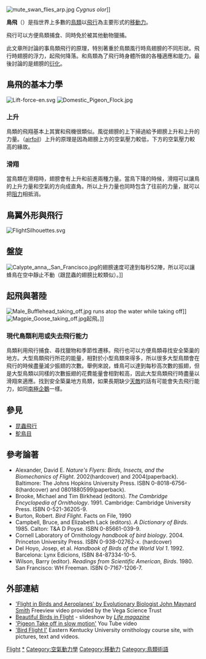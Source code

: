 {{copyedit|time=2013-02-26T20:50:10+00:00}}
{{expand|time=2013-02-26T20:50:10+00:00}}
[[File:mute_swan_flies_arp.jpg|thumb]] ''Cygnus olor'']]

'''鳥飛'''（{{lang-en|'''bird flight'''}}）是指世界上多數的[[鳥類|鳥類]]以[[飛行|飛行]]為主要形式的[[動物移動力|移動力]]。

飛行可以方便鳥類捕食、同時免於被其他動物獵捕。

此文章所討論的事鳥類飛行的原理，特別著重於鳥類風行時鳥翅膀的不同形狀。飛行時翅膀的浮力，起飛何降落。和鳥類為了飛行時身體所做的各種適應和能力。最後討論的是翅膀的[[衍化|衍化]]。

== 鳥飛的基本力學 ==
[[File:Lift-force-en.svg|thumb]]
[[File:Domestic_Pigeon_Flock.jpg|thumb]]
=== 上升 ===
鳥類的飛翔基本上其實和飛機很類似。風從翅膀的上下掃過給予翅膀上升和上升的力量。（[[airfoil|airfoil]]）上升的原理是因為翅膀上方的空氣壓力較低，下方的空氣壓力較高的緣故。

=== 滑翔 ===
當鳥類在滑翔時，翅膀會有上升和前進兩種力量。當鳥下降的時候，滑翔可以讓鳥的上升力量和空氣的方向成直角。所以上升力量也同時包含了往前的力量，就可以把[[阻力|阻力]]相抵消。
{{clear}}

== 鳥翼外形與飛行 ==
[[Image:FlightSilhouettes.svg|thumb]]
{{clear}}

== 盤旋 ==
[[File:Calypte_anna,_San_Francisco.jpg|thumb]]的翅膀速度可達到每秒52陣，所以可以讓蜂鳥在空中靜止不動（跟昆蟲的翅膀比較類似）。]]
{{clear}}

== 起飛與著陸 ==
{{See also|Bird landings}}
[[File:Male_Bufflehead_taking_off.jpg|thumb]] runs atop the water while taking off]]
[[File:Magpie_Goose_taking_off.jpg|thumb]]起飛。]]
{{clear}}
=== 現代鳥類利用或失去飛行能力　===
鳥類利用飛行捕食、尋找獵物和季節性遷移。飛行也可以方便鳥類尋找安全築巢的地方。大型鳥類飛行所花的能量，相對於小型鳥類來得多，所以很多大型鳥類會在飛行的時候盡量減少振翅的次數。舉例來說，蜂鳥可以達到每秒高次數的振翅，但是大型鳥類以同樣的次數振翅的花費能量會相對較高，因此大型鳥類飛行時盡量以滑翔來適應。找到安全築巢地方鳥類，如果長期缺少[[天敵|天敵]]的話有可能會失去飛行能力，如同[[南極企鵝|南極企鵝]]一樣。

== 參見 ==
* [[昆蟲飛行|昆蟲飛行]]
* [[鴕鳥目|鴕鳥目]]

== 參考論著 ==<!-- AnimalBiology56:535. -->
*Alexander, David E. ''Nature's Flyers: Birds, Insects, and the Biomechanics of Flight''. 2002(hardcover) and 2004(paperback). Baltimore: The Johns Hopkins University Press. ISBN 0-8018-6756-8(hardcover) and 0801880599(paperback).
*Brooke, Michael and Tim Birkhead (editors). ''The Cambridge Encyclopedia of Ornithology''. 1991. Cambridge: Cambridge University Press. ISBN 0-521-36205-9.
*Burton, Robert. ''Bird Flight''. Facts on File, 1990
*Campbell, Bruce, and Elizabeth Lack (editors). ''A Dictionary of Birds''. 1985. Calton: T&A D Poyse. ISBN 0-85661-039-9.
*Cornell Laboratory of Ornithology ''handbook of bird biology''. 2004. Princeton University Press. ISBN 0-938-02762-x. (hardcover)
*Del Hoyo, Josep, et al. ''Handbook of Birds of the World Vol 1''. 1992. Barcelona: Lynx Edicions, ISBN 84-87334-10-5.
*Wilson, Barry (editor). ''Readings from Scientific American, Birds''. 1980. San Francisco: WH Freeman. ISBN 0-7167-1206-7.

== 外部連結 ==
*[http://www.vega.org.uk/video/programme/84 'Flight in Birds and Aeroplanes' by Evolutionary Biologist John Maynard Smith] Freeview video provided by the Vega Science Trust
*[https://web.archive.org/web/20101014150818/http://www.life.com/image/first/in-gallery/50811/beautiful-birds-in-flight Beautiful Birds in Flight] - slideshow by ''[[Life_magazine|Life magazine]]''
*[http://www.youtube.com/watch?v=nzp5L-U00p8 'Pigeon Take off in slow motion'] You Tube video
*[http://people.eku.edu/ritchisong/554notes2.html 'Bird Flight I'] Eastern Kentucky University ornithology course site, with pictures, text and videos.

{{Birds}}

{{DEFAULTSORT:Bird Flight}}
[[Category:鳥類學|Flight]]
[[Category:鳥飛|*]]
[[Category:空氣動力學|Category:空氣動力學]]
[[Category:移動力|Category:移動力]]
[[Category:鳥類術語|Category:鳥類術語]]